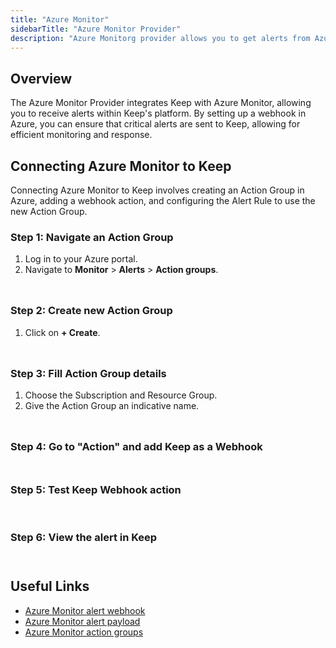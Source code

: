 ```yaml
---
title: "Azure Monitor"
sidebarTitle: "Azure Monitor Provider"
description: "Azure Monitorg provider allows you to get alerts from Azure Monitor via webhooks."
---
```


## Overview

The Azure Monitor Provider integrates Keep with Azure Monitor, allowing you to receive alerts within Keep's platform. By setting up a webhook in Azure, you can ensure that critical alerts are sent to Keep, allowing for efficient monitoring and response.

## Connecting Azure Monitor to Keep

Connecting Azure Monitor to Keep involves creating an Action Group in Azure, adding a webhook action, and configuring the Alert Rule to use the new Action Group.

### Step 1: Navigate an Action Group
1. Log in to your Azure portal.
2. Navigate to **Monitor** > **Alerts** > **Action groups**.

<Frame
    width="100"
    height="200">
    <img height="10" src="/images/azuremonitoring_1.png" />
</Frame>

### Step 2: Create new Action Group
1. Click on **+ Create**.

<Frame
    width="100"
    height="200">
    <img height="10" src="/images/azuremonitoring_2.png" />
</Frame>


### Step 3: Fill Action Group details
1. Choose the Subscription and Resource Group.
2. Give the Action Group an indicative name.

<Frame
    width="100"
    height="200">
    <img height="10" src="/images/azuremonitoring_3.png" />
</Frame>

### Step 4: Go to "Action" and add Keep as a Webhook

<Frame
    width="100"
    height="200">
    <img height="10" src="/images/azuremonitoring_4.png" />
</Frame>

### Step 5: Test Keep Webhook action

<Frame
    width="100"
    height="200">
    <img height="10" src="/images/azuremonitoring_5.png" />
</Frame>

<Frame
    width="100"
    height="200">
    <img height="10" src="/images/azuremonitoring_6.png" />
</Frame>

### Step 6: View the alert in Keep

<Frame
    width="100"
    height="200">
    <img height="10" src="/images/azuremonitoring_7.png" />
</Frame>

## Useful Links
- [Azure Monitor alert webhook](https://learn.microsoft.com/en-us/azure/azure-monitor/alerts/alerts-webhooks)
- [Azure Monitor alert payload](https://learn.microsoft.com/en-us/azure/azure-monitor/alerts/alerts-payload-samples)
- [Azure Monitor action groups](https://learn.microsoft.com/en-us/azure/azure-monitor/alerts/action-groups)

<AutoGeneratedSnippet />
